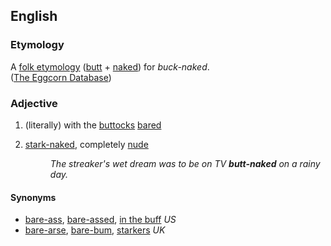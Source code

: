 ==English==

===Etymology===
A [http://en.wikipedia.org/wiki/Folk_etymology folk etymology] ([[butt]] + [[naked]]) for ''buck-naked''.<br>
([http://eggcorns.lascribe.net/english/369/butt/ The Eggcorn Database])

===Adjective===
{{en-adj}}

# (literally) with the [[buttocks]] [[bare]]d
# {{idiomatic|as [[pars pro toto]]}} [[stark-naked]], completely [[nude]]
#: ''The streaker's wet dream was to be on TV '''butt-naked''' on a rainy day.''

====Synonyms====
* [[bare-ass]], [[bare-assed]], [[in the buff]] ''US''
* [[bare-arse]], [[bare-bum]], [[starkers]] ''UK''